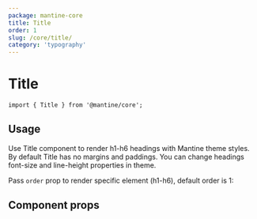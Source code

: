 ```yaml
---
package: mantine-core
title: Title
order: 1
slug: /core/title/
category: 'typography'
---
```



# Title

<PageHeader
  source="mantine-core/src/Title/Title.tsx"
  docs="core/Title.mdx"
  package="@mantine/core"
/>

```tsx
import { Title } from '@mantine/core';
```

## Usage

Use Title component to render h1-h6 headings with Mantine theme styles.
By default Title has no margins and paddings.
You can change headings font-size and line-height properties in <GatsbyLink to="/pages/theming/">theme</GatsbyLink>.

Pass `order` prop to render specific element (h1-h6), default order is 1:

<TitleBaseDemo />

## Component props

<PropsTable component="Title" />
